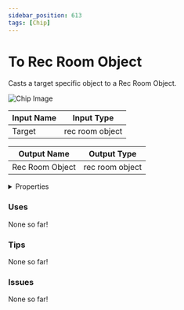 ```yaml
---
sidebar_position: 613
tags: [Chip]
---
```


# To Rec Room Object

Casts a target specific object to a Rec Room Object.



![Chip Image](/svg/315a494e-84cc-4e3c-acff-389bb932b5d0.svg)

| Input Name | Input Type |
|-----------|-----------|
| Target | rec room object |

| Output Name | Output Type |
|-----------|-----------|
| Rec Room Object | rec room object |


<details>
  <summary>Properties</summary>
  <div>
    <div>
    <table>
      <thead>
        <tr>
          <th>Is beta required?</th>
          <th>❌</th>
        </tr>
        <tr>
          <th>Is this chip a trolling risk?</th>
          <th>❌</th>
        </tr>
        <tr>
          <th>Chip UUPD</th>
          <th>._uuid</th>
        </tr>
      </thead>
    </table>
    </div>
  </div>
</details>

### Uses

None so far!

### Tips

None so far!

### Issues

None so far!